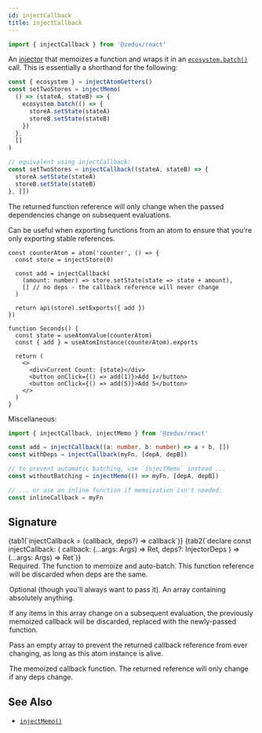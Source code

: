 ```yaml
---
id: injectCallback
title: injectCallback
---
```



```ts
import { injectCallback } from '@zedux/react'
```

An [injector](../glossary#injector) that memoizes a function and wraps it in an [`ecosystem.batch()`](../classes/Ecosystem#batch) call. This is essentially a shorthand for the following:

```ts
const { ecosystem } = injectAtomGetters()
const setTwoStores = injectMemo(
  () => (stateA, stateB) => {
    ecosystem.batch(() => {
      storeA.setState(stateA)
      storeB.setState(stateB)
    })
  },
  []
)

// equivalent using injectCallback:
const setTwoStores = injectCallback((stateA, stateB) => {
  storeA.setState(stateA)
  storeB.setState(stateB)
}, [])
```

The returned function reference will only change when the passed dependencies change on subsequent evaluations.

Can be useful when exporting functions from an atom to ensure that you're only exporting stable references.

```tsx live ecosystemId=injectCallback/example resultVar=Seconds
const counterAtom = atom('counter', () => {
  const store = injectStore(0)

  const add = injectCallback(
    (amount: number) => store.setState(state => state + amount),
    [] // no deps - the callback reference will never change
  )

  return api(store).setExports({ add })
})

function Seconds() {
  const state = useAtomValue(counterAtom)
  const { add } = useAtomInstance(counterAtom).exports

  return (
    <>
      <div>Current Count: {state}</div>
      <button onClick={() => add(1)}>Add 1</button>
      <button onClick={() => add(5)}>Add 5</button>
    </>
  )
}
```

Miscellaneous:

```ts
import { injectCallback, injectMemo } from '@zedux/react'

const add = injectCallback((a: number, b: number) => a + b, [])
const withDeps = injectCallback(myFn, [depA, depB])

// to prevent automatic batching, use `injectMemo` instead ...
const withoutBatching = injectMemo(() => myFn, [depA, depB])

// ... or use an inline function if memoization isn't needed:
const inlineCallback = myFn
```

## Signature

<Tabs>
  {tab1(`injectCallback = (callback, deps?) => callback`)}
  {tab2(`declare const injectCallback: <Args extends any[] = [], Ret = any>(
  callback: (...args: Args) => Ret,
  deps?: InjectorDeps
) => (...args: Args) => Ret`)}
</Tabs>

<Legend>
  <Item name="callback">
    Required. The function to memoize and auto-batch. This function reference
    will be discarded when deps are the same.
  </Item>
  <Item name="deps">
    <p>
      Optional (though you'll always want to pass it). An array containing
      absolutely anything.
    </p>
    <p>
      If any items in this array change on a subsequent evaluation, the
      previously memoized callback will be discarded, replaced with the
      newly-passed function.
    </p>
    <p>
      Pass an empty array to prevent the returned callback reference from ever
      changing, as long as this atom instance is alive.
    </p>
  </Item>
  <Item name="Returns">
    <p>
      The memoized callback function. The returned reference will only change if
      any deps change.
    </p>
  </Item>
</Legend>

## See Also

- [`injectMemo()`](injectMemo)
